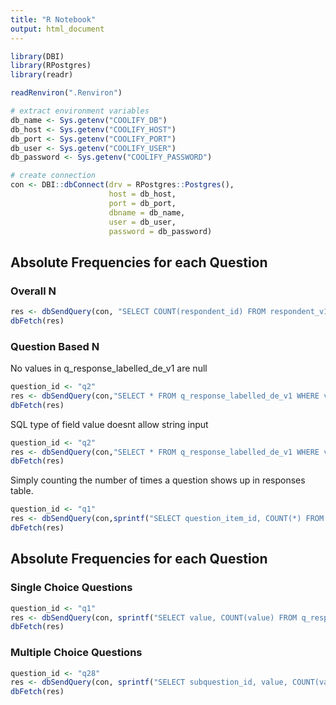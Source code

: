 ```yaml
---
title: "R Notebook"
output: html_document
---
```


```r
library(DBI)
library(RPostgres)
library(readr)

readRenviron(".Renviron")

# extract environment variables
db_name <- Sys.getenv("COOLIFY_DB")
db_host <- Sys.getenv("COOLIFY_HOST")
db_port <- Sys.getenv("COOLIFY_PORT")
db_user <- Sys.getenv("COOLIFY_USER")
db_password <- Sys.getenv("COOLIFY_PASSWORD")

# create connection
con <- DBI::dbConnect(drv = RPostgres::Postgres(),
                      host = db_host,
                      port = db_port,
                      dbname = db_name,
                      user = db_user,
                      password = db_password)

```

## Absolute Frequencies for each Question
### Overall N

```r
res <- dbSendQuery(con, "SELECT COUNT(respondent_id) FROM respondent_v1")
dbFetch(res)
```

###  Question Based N

No values in q_response_labelled_de_v1 are null
```r
question_id <- "q2"
res <- dbSendQuery(con,"SELECT * FROM q_response_labelled_de_v1 WHERE value is null")
dbFetch(res)
```

SQL type of field value doesnt allow string input
```r
question_id <- "q2"
res <- dbSendQuery(con,"SELECT * FROM q_response_labelled_de_v1 WHERE value = 'NA'")
dbFetch(res)
```
Simply counting the number of times a question shows up in responses table.
```r
question_id <- "q1"
res <- dbSendQuery(con,sprintf("SELECT question_item_id, COUNT(*) FROM q_response_labelled_de_v1 WHERE question_item_ID = '%s' GROUP BY question_item_id", question_id))
dbFetch(res)
```
## Absolute Frequencies for each Question
### Single Choice Questions

```r
question_id <- "q1"
res <- dbSendQuery(con, sprintf("SELECT value, COUNT(value) FROM q_response_labelled_de_v1 WHERE question_item_id = '%s' GROUP BY value ", question_id))
dbFetch(res)
```
### Multiple Choice Questions

```r
question_id <- "q28"
res <- dbSendQuery(con, sprintf("SELECT subquestion_id, value, COUNT(value) FROM q_response_labelled_en_v1 WHERE  question_item_id IN ( SELECT question_item_id from q_response_labelled_en_v1 where question_item_id = '%s') GROUP BY value, subquestion_id", question_id))
dbFetch(res)
```


